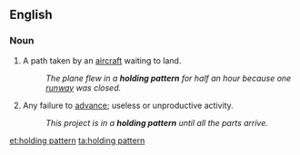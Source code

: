 ==English==

===Noun===
{{en-noun|sg=[[holding]] [[pattern]]}}

# A path taken by an [[aircraft]] waiting to land.
#: ''The plane flew in a '''holding pattern''' for half an hour because one [[runway]] was closed.''
# {{idiom}} Any failure to [[advance]]; useless or unproductive activity.
#: ''This project is in a '''holding pattern''' until all the parts arrive.''

[[et:holding pattern]]
[[ta:holding pattern]]